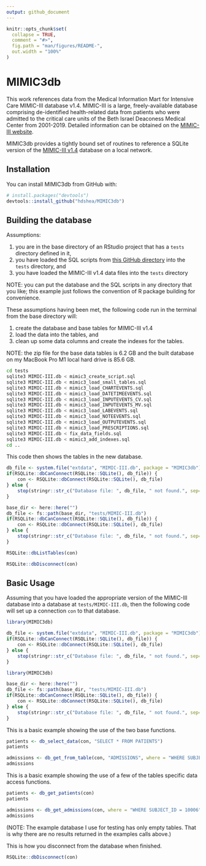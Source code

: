 ```yaml
---
output: github_document
---
```


<!-- README.md is generated from README.Rmd. Please edit that file -->

```r
knitr::opts_chunk$set(
  collapse = TRUE,
  comment = "#>",
  fig.path = "man/figures/README-",
  out.width = "100%"
)
```

# MIMIC3db

<!-- badges: start -->
<!-- badges: end -->

This work references data from the Medical Information Mart for Intensive Care MIMIC-III database v1.4. 
MIMIC-III is a large, freely-available database comprising de-identified health-related data from patients who
were admitted to the critical care units of the Beth Israel Deaconess Medical Center from 2001-2019.  Detailed
information can be obtained on the [MIMIC-III website](https://mimic.mit.edu/docs/iii/).

MIMIC3db provides a tightly bound set of routines to reference a SQLite version of the 
[MIMIC-III v1.4](https://physionet.org/content/mimiciii/1.4/) database on a local network. 

## Installation

You can install MIMIC3db from GitHub with:

``` r
# install.packages("devtools")
devtools::install_github("hdshea/MIMIC3db")
```

## Building the database

Assumptions:

1. you are in the base directory of an RStudio project that has a `tests` directory defined in it,
2. you have loaded the SQL scripts from  [this GitHub directory](https://github.com/hdshea/MIMIC3db/tree/main/inst/sql) into the `tests` directory, and
3. you have loaded the MIMIC-III v1.4 data files into the `tests` directory

NOTE: you can put the database and the SQL scripts in any directory that you like; this example just follows the convention of R package building for convenience.

These assumptions having been met, the following code run in the terminal from the base directory 
will:

1. create the database and base tables for MIMIC-III v1.4
2. load the data into the tables, and 
3. clean up some data columns and create the indexes for the tables.

NOTE:  the zip file for the base data tables is 6.2 GB and the built database on my MacBook Pro M1 local 
hard drive is 85.6 GB.

```bash
cd tests
sqlite3 MIMIC-III.db < mimic3_create_script.sql
sqlite3 MIMIC-III.db < mimic3_load_small_tables.sql
sqlite3 MIMIC-III.db < mimic3_load_CHARTEVENTS.sql
sqlite3 MIMIC-III.db < mimic3_load_DATETIMEEVENTS.sql
sqlite3 MIMIC-III.db < mimic3_load_INPUTEVENTS_CV.sql
sqlite3 MIMIC-III.db < mimic3_load_INPUTEVENTS_MV.sql
sqlite3 MIMIC-III.db < mimic3_load_LABEVENTS.sql
sqlite3 MIMIC-III.db < mimic3_load_NOTEEVENTS.sql
sqlite3 MIMIC-III.db < mimic3_load_OUTPUTEVENTS.sql
sqlite3 MIMIC-III.db < mimic3_load_PRESCRIPTIONS.sql
sqlite3 MIMIC-III.db < fix_data_fields.sql
sqlite3 MIMIC-III.db < mimic3_add_indexes.sql
cd ..
```

This code then shows the tables in the new database.

```r
db_file <- system.file("extdata", "MIMIC-III.db", package = "MIMIC3db")
if(RSQLite::dbCanConnect(RSQLite::SQLite(), db_file)) {
    con <- RSQLite::dbConnect(RSQLite::SQLite(), db_file)
} else {
    stop(stringr::str_c("Database file: ", db_file, " not found.", sep=""))
}
```

```r
base_dir <- here::here("")
db_file <- fs::path(base_dir, "tests/MIMIC-III.db")
if(RSQLite::dbCanConnect(RSQLite::SQLite(), db_file)) {
    con <- RSQLite::dbConnect(RSQLite::SQLite(), db_file)
} else {
    stop(stringr::str_c("Database file: ", db_file, " not found.", sep=""))
}
```

```r
RSQLite::dbListTables(con)
```

```r
RSQLite::dbDisconnect(con)
```

## Basic Usage

Assuming that you have loaded the appropriate version of the MIMIC-III database into a database at 
`tests/MIMIC-III.db`, then the following code will set up a connection `con` to that database.

```r
library(MIMIC3db)

db_file <- system.file("extdata", "MIMIC-III.db", package = "MIMIC3db")
if(RSQLite::dbCanConnect(RSQLite::SQLite(), db_file)) {
    con <- RSQLite::dbConnect(RSQLite::SQLite(), db_file)
} else {
    stop(stringr::str_c("Database file: ", db_file, " not found.", sep=""))
}
```

```r
library(MIMIC3db)

base_dir <- here::here("")
db_file <- fs::path(base_dir, "tests/MIMIC-III.db")
if(RSQLite::dbCanConnect(RSQLite::SQLite(), db_file)) {
    con <- RSQLite::dbConnect(RSQLite::SQLite(), db_file)
} else {
    stop(stringr::str_c("Database file: ", db_file, " not found.", sep=""))
}
```

This is a basic example showing the use of the two base functions.

```r
patients <- db_select_data(con, "SELECT * FROM PATIENTS")
patients

admissions <- db_get_from_table(con, "ADMISSIONS", where = "WHERE SUBJECT_ID = 10006")
admissions
```

This is a basic example showing the use of a few of the tables specific data access functions.

```r
patients <- db_get_patients(con)
patients

admissions <- db_get_admissions(con, where = "WHERE SUBJECT_ID = 10006")
admissions
```

(NOTE:  The example database I use for testing has only empty tables.  That is why there are no results returned in the examples calls above.)

This is how you disconnect from the database when finished.

```r
RSQLite::dbDisconnect(con)
```


